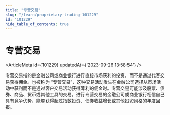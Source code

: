 ```yaml
---
title: "专营交易"
slug: "/learn/proprietary-trading-101229"
id: "101229"
hide_table_of_contents: true
---
```



# 专营交易

<ArticleMeta id={101229} updatedAt={'2023-09-26 13:58:54'} />
<div className='border-solid border-b border-t-0 my-4 border-[var(--ifm-color-gray-300)]' />

专营交易指的是金融公司或商业银行进行直接市场获利的投资，而不是通过代客交易获得佣金。也被称为 “专营交易”，这种交易活动发生在金融公司选择从市场活动中获利而不是通过客户交易活动获得薄利的佣金时。专营交易可能涉及股票、债券、商品、货币或其他工具的交易。进行专营交易的金融公司或商业银行相信自己具有竞争优势，能够获得超过指数投资、债券收益增长或其他投资风格的年度回报。

